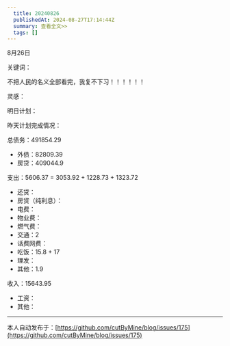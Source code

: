 ```yaml
---
  title: 20240826
  publishedAt: 2024-08-27T17:14:44Z
  summary: 查看全文>>
  tags: []
---
```


8月26日 

关键词：

不把人民的名义全部看完，我复不下习！！！！！！

灵感：

明日计划：

昨天计划完成情况：

总债务：491854.29
- 外债：82809.39
- 房贷：409044.9

支出：5606.37 = 3053.92 + 1228.73 + 1323.72
- 还贷：
- 房贷（纯利息）：
- 电费：
- 物业费：
- 燃气费：
- 交通：2
- 话费网费：
- 吃饭：15.8 + 17
- 理发：
- 其他：1.9

收入：15643.95
- 工资：
- 其他：


---
本人自动发布于：[https://github.com/cutByMine/blog/issues/175](https://github.com/cutByMine/blog/issues/175)
